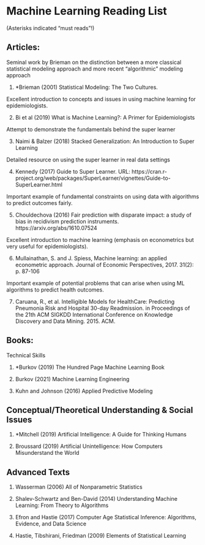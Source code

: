 
<br>
<br>
<br>

# Machine Learning Reading List

(Asterisks indicated “must reads”!)

## Articles:

Seminal work by Brieman on the distinction between a more classical statistical modeling approach and more recent “algorithmic” modeling approach

1) *Brieman (2001) Statistical Modeling: The Two Cultures.

Excellent introduction to concepts and issues in using machine learning for epidemiologists.

2)	Bi et al (2019) What is Machine Learning?: A Primer for Epidemiologists

Attempt to demonstrate the fundamentals behind the super learner

3)	Naimi & Balzer (2018) Stacked Generalization: An Introduction to Super Learning

Detailed resource on using the super learner in real data settings

4)	Kennedy (2017) Guide to Super Learner. URL: https://cran.r-project.org/web/packages/SuperLearner/vignettes/Guide-to-SuperLearner.html

Important example of fundamental constraints on using data with algorithms to predict outcomes fairly.

5)	Chouldechova (2016) Fair prediction with disparate impact: a study of bias in recidivism prediction instruments. https://arxiv.org/abs/1610.07524

Excellent introduction to machine learning (emphasis on econometrics but very useful for epidemiologists).

6)	Mullainathan, S. and J. Spiess, Machine learning: an applied econometric approach. Journal of Economic Perspectives, 2017. 31(2): p. 87-106

Important example of potential problems that can arise when using ML algorithms to predict health outcomes.

7)	Caruana, R., et al. Intelligible Models for HealthCare: Predicting Pneumonia Risk and Hospital 30-day Readmission. in Proceedings of the 21th ACM SIGKDD International Conference on Knowledge Discovery and Data Mining. 2015. ACM.

## Books:

Technical Skills

1)	*Burkov (2019) The Hundred Page Machine Learning Book

2)	Burkov (2021) Machine Learning Engineering

3)	Kuhn and Johnson (2016) Applied Predictive Modeling

## Conceptual/Theoretical Understanding & Social Issues

1)	*Mitchell (2019) Artificial Intelligence: A Guide for Thinking Humans

2)	Broussard (2019) Artificial Unintelligence: How Computers Misunderstand the World


## Advanced Texts

1)	Wasserman (2006) All of Nonparametric Statistics

2)	Shalev-Schwartz and Ben-David (2014) Understanding Machine Learning: From Theory to Algorithms

3)	Efron and Hastie (2017) Computer Age Statistical Inference: Algorithms, Evidence, and Data Science

4)	Hastie, Tibshirani, Friedman (2009) Elements of Statistical Learning